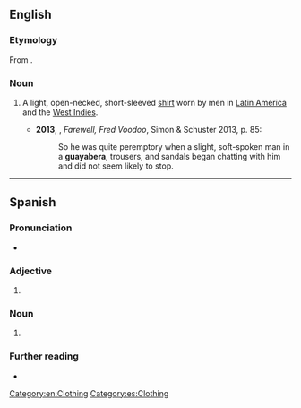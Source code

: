==English==
{{wikipedia}}

===Etymology===
From {{bor|en|es|guayabera}}.

===Noun===
{{en-noun}}

# {{lb|en|chiefly|US}} A light, open-necked, short-sleeved [[shirt]] worn by men in [[Latin America]] and the [[West Indies]]. {{defdate|from 20th c.}}
#*'''2013''', {{w|Amy Wilentz}}, ''Farewell, Fred Voodoo'', Simon & Schuster 2013, p. 85:
#*:So he was quite peremptory when a slight, soft-spoken man in a '''guayabera''', trousers, and sandals began chatting with him and did not seem likely to stop.

[[Category:en:Clothing]]

----

==Spanish==

===Pronunciation===
* {{es-IPA}}

===Adjective===
{{head|es|adjective form}}

# {{es-adj form of|guayabero|f|sg}}

===Noun===
{{es-noun|f}}

# {{l|en|guayabera}}

===Further reading===
* {{R:DRAE 2001}}

[[Category:es:Clothing]]